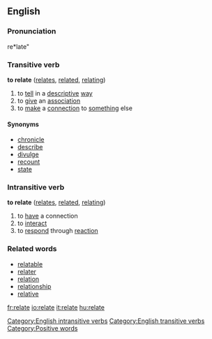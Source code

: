 ==English==

===Pronunciation===
re*late"

===Transitive verb===
'''to relate'''  ([[relates]], [[related]], [[relating]])
# to [[tell]] in a [[descriptive]] [[way]]
# to [[give]] an [[association]]
# to [[make]] a [[connection]] to [[something]] else

====Synonyms====
* [[chronicle]]
* [[describe]]
* [[divulge]]
* [[recount]]
* [[state]]

===Intransitive verb===
'''to relate'''  ([[relates]], [[related]], [[relating]])
# to [[have]] a connection
# to [[interact]]
# to [[respond]] through [[reaction]]

===Related words===
* [[relatable]]
* [[relater]]
* [[relation]]
* [[relationship]]
* [[relative]]

[[Category:English intransitive verbs]]
[[Category:English transitive verbs]]

[[Category:Positive words]]

[[fr:relate]]
[[io:relate]]
[[it:relate]]
[[hu:relate]]